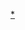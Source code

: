{{Navbox
|name = 苏丹总统
|title = [[蘇丹國家元首列表|苏丹共和国国家元首]]
|image = [[Image:Flag of Sudan.svg|50px|苏丹共和国国旗]]
|titlestyle = background:#b0c4de<!--LightSteelBlue-->;
|list1 = 最高委员会（1956年-1958年）{{to}}[[易卜拉欣·阿布德|阿布德]]†{{to}}[[希尔·哈特姆·哈里法|哈里法]]*{{to}}最高委员会（1964年-1965年）{{to}}最高委员会（1965年6月-7月）{{to}}[[伊斯梅尔·阿扎里|阿扎里]]{{to}}[[加法尔·尼迈里|尼迈里]]†{{to}}[[阿卜杜勒·拉赫曼·苏瓦尔·达哈卜|达哈卜]]†{{to}}[[艾哈迈德·阿里·米尔加尼|米尔加尼]]{{to}}[[奥马尔·巴希尔|巴希尔]]†{{to}}[[过渡军事委员会]]（2019年）（[[艾哈迈德·阿瓦德·本·奥夫|艾哈迈德·奥夫]]†{{to}}[[阿卜杜勒·法塔赫·阿卜杜勒拉赫曼·布尔汉|阿卜杜勒·布尔汉]]†）{{to}}[[蘇丹主權委員會|主权委员会]]
|below=<nowiki>*</nowiki> <small>代理</small>&nbsp;&nbsp;&nbsp;&nbsp;&nbsp;† <small>军人</small>
}}<noinclude>
[[Category:苏丹总统|*]]
</noinclude>